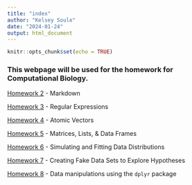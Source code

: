 ```yaml
---
title: "index"
author: "Kelsey Soule"
date: "2024-01-24"
output: html_document
---
```


```r
knitr::opts_chunk$set(echo = TRUE)
```


### This webpage will be used for the homework for Computational Biology.

[Homework 2](Homework_02.html) - Markdown

[Homework 3](Homework_03.html) - Regular Expressions

[Homework 4](Homework_04.html) - Atomic Vectors

[Homework 5](Homework_05.html) - Matrices, Lists, & Data Frames

[Homework 6](Homework_06.html) - Simulating and Fitting Data Distributions

[Homework 7](Homework_07.html) - Creating Fake Data Sets to Explore Hypotheses

[Homework 8](Homework_08.html) - Data manipulations using the `dplyr` package
